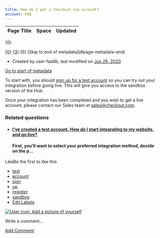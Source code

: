 ```yaml
---
title: How do I get a Checkout.com account?
account: FAQ 
---
```


<table class="aui"> <thead> <tr class="header"> <th class="search-result-title">Page Title</th> <th class="search-result-space">Space</th> <th class="search-result-date">Updated</th> </tr> </thead> </table> <p class="search-result-count">{0}</p> <tr class="search-result"> <td class="search-result-title"><a href="{1}" class="content-type-{2}"><span>{0}</span></a></td> <td class="search-result-space"><a class="space" href="/display/{4}/" title="{3}">{3}</a></td> <td class="search-result-date"><span class="date" title="{6}">{5}</span></td> </tr> [Skip to end of metadata](#page-metadata-end)

*   Created by user-faddb, last modified on [Jun 26, 2020](/pages/diffpagesbyversion.action?pageId=720926&selectedPageVersions=32&selectedPageVersions=33 "Show changes")

[Go to start of metadata](#page-metadata-start)

To start with, you should [sign up for a test account](https://www.checkout.com/get-test-account) so you can try out your integration before going live. This will give you access to the sandbox version of the Hub.

Once your integration has been completed and you wish to get a live account, please contact our Sales team at [sales@checkout.com](mailto:sales@checkout.com).

### Related questions

*   #### [I've created a test account. How do I start integrating to my website, and go live?](/pages/viewpage.action?pageId=721124)
    
    #### First, you'll want to select your preferred integration method, decide on the p...
    

LikeBe the first to like this

*   [test](/label/FAQ/test)
*   [account](/label/FAQ/account)
*   [sign](/label/FAQ/sign)
*   [up](/label/FAQ/up)
*   [register](/label/FAQ/register)
*   [sandbox](/label/FAQ/sandbox)
*   [Edit Labels](# "Edit Labels (Type 'l')")

[![User icon: Add a picture of yourself](/s/en_GB/7901/abf7b35644d5a5d1d7e4b0969a83e8eb2b569fb5/_/images/icons/profilepics/add_profile_pic.svg)](/users/profile/editmyprofilepicture.action)

Write a comment…

[Add Comment](/pages/viewpage.action?pageId=720926&showComments=true&showCommentArea=true#addcomment)
